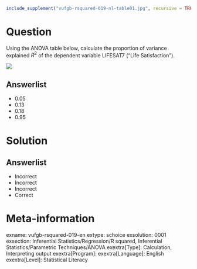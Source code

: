 ```r
include_supplement("vufgb-rsquared-019-nl-table01.jpg", recursive = TRUE)
```

Question
========

Using the ANOVA table below, calculate the proportion of variance explained $R^{2}$ of the dependent variable LIFESAT7 ("Life Satisfaction").

![](vufgb-rsquared-019-nl-table01.jpg)
  
Answerlist
----------
* 0.05
* 0.13
* 0.18
* 0.95

Solution
========

Answerlist
----------
* Incorrect
* Incorrect
* Incorrect
* Correct

Meta-information
================
exname: vufgb-rsquared-019-en
extype: schoice
exsolution: 0001
exsection: Inferential Statistics/Regression/R squared, Inferential Statistics/Parametric Techniques/ANOVA
exextra[Type]: Calculation, Interpreting output
exextra[Program]: 
exextra[Language]: English
exextra[Level]: Statistical Literacy
